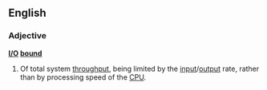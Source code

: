 ==English==

===Adjective===
'''[[I/O]] [[bound]]'''

# {{computing|jargon}} Of total system [[throughput]], being limited by the [[input]]/[[output]] rate, rather than by processing speed of the [[CPU]].